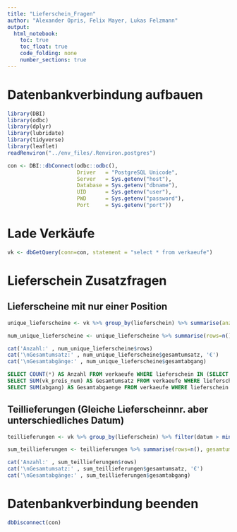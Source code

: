 ```yaml
---
title: "Lieferschein_Fragen"
author: "Alexander Opris, Felix Mayer, Lukas Felzmann"
output:
  html_notebook:
    toc: true
    toc_float: true
    code_folding: none
    number_sections: true
---
```


# Datenbankverbindung aufbauen

```r
library(DBI)
library(odbc)
library(dplyr)
library(lubridate)
library(tidyverse)
library(leaflet)
readRenviron("../env_files/.Renviron.postgres")
```

```r
con <- DBI::dbConnect(odbc::odbc(),
                      Driver   = "PostgreSQL Unicode",
                      Server   = Sys.getenv("host"),
                      Database = Sys.getenv("dbname"),
                      UID      = Sys.getenv("user"),
                      PWD      = Sys.getenv("password"),
                      Port     = Sys.getenv("port"))
```

# Lade Verkäufe
```r
vk <- dbGetQuery(conn=con, statement = "select * from verkaeufe")
```

# Lieferschein Zusatzfragen
## Lieferscheine mit nur einer Position
```r
unique_lieferscheine <- vk %>% group_by(lieferschein) %>% summarise(anzahl=n(), lf_sum_umsatz=sum(vk_preis_num), lf_sum_abgang=sum(abgang)) %>% filter(anzahl == 1)
```

```r
num_unique_lieferscheine <- unique_lieferscheine %>% summarise(rows=n(), gesamtumsatz=sum(lf_sum_umsatz), gesamtabgang=sum(lf_sum_abgang))

cat('Anzahl:' , num_unique_lieferscheine$rows)
cat('\nGesamtumsatz:' , num_unique_lieferscheine$gesamtumsatz, '€')
cat('\nGesamtabgänge:' , num_unique_lieferscheine$gesamtabgang)
```


```sql
SELECT COUNT(*) AS Anzahl FROM verkaeufe WHERE lieferschein IN (SELECT lieferschein FROM verkaeufe GROUP BY lieferschein HAVING COUNT(*) = 1);
SELECT SUM(vk_preis_num) AS Gesamtumsatz FROM verkaeufe WHERE lieferschein IN (SELECT lieferschein FROM verkaeufe GROUP BY lieferschein HAVING COUNT(*) = 1);
SELECT SUM(abgang) AS Gesamtabgaenge FROM verkaeufe WHERE lieferschein IN (SELECT lieferschein FROM verkaeufe GROUP BY lieferschein HAVING COUNT(*) = 1);
```

## Teillieferungen (Gleiche Lieferscheinnr. aber unterschiedliches Datum)
 
```r
teillieferungen <- vk %>% group_by(lieferschein) %>% filter(datum > min(datum)) %>% summarise(anzahl=n(), lf_sum_umsatz=sum(vk_preis_num), lf_sum_abgang=sum(abgang))

sum_teillieferungen <- teillieferungen %>% summarise(rows=n(), gesamtumsatz=sum(lf_sum_umsatz), gesamtabgang=sum(lf_sum_abgang))

cat('Anzahl:' , sum_teillieferungen$rows)
cat('\nGesamtumsatz:' , sum_teillieferungen$gesamtumsatz, '€')
cat('\nGesamtabgänge:' , sum_teillieferungen$gesamtabgang)
```

# Datenbankverbindung beenden
```r
dbDisconnect(con)
```